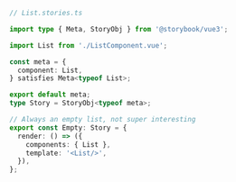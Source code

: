 ```ts
// List.stories.ts

import type { Meta, StoryObj } from '@storybook/vue3';

import List from './ListComponent.vue';

const meta = {
  component: List,
} satisfies Meta<typeof List>;

export default meta;
type Story = StoryObj<typeof meta>;

// Always an empty list, not super interesting
export const Empty: Story = {
  render: () => ({
    components: { List },
    template: '<List/>',
  }),
};
```
